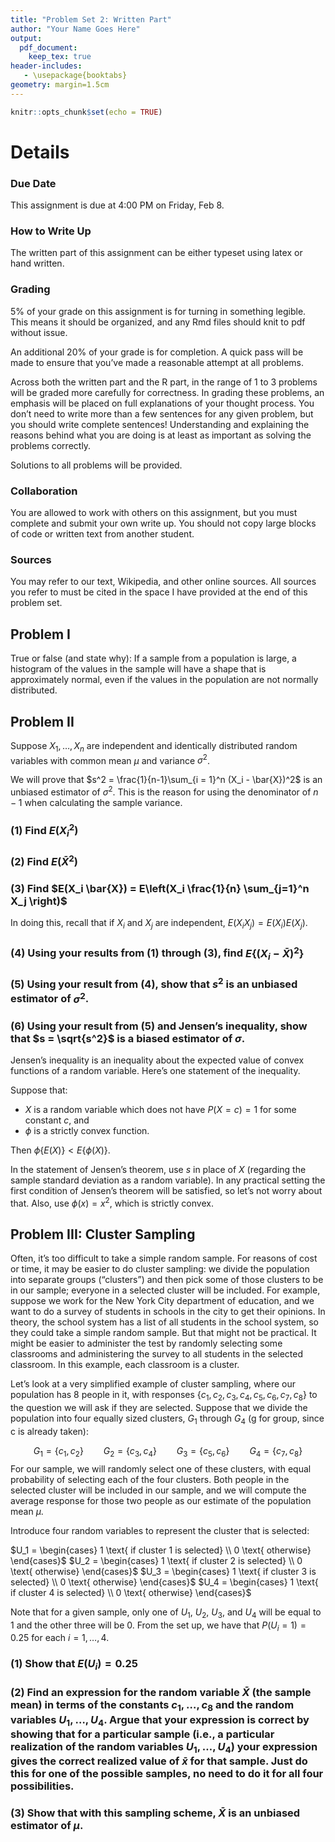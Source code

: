 ```yaml
---
title: "Problem Set 2: Written Part"
author: "Your Name Goes Here"
output:
  pdf_document:
    keep_tex: true
header-includes:
   - \usepackage{booktabs}
geometry: margin=1.5cm
---
```


```r
knitr::opts_chunk$set(echo = TRUE)
```

# Details

### Due Date

This assignment is due at 4:00 PM on Friday, Feb 8.

### How to Write Up

The written part of this assignment can be either typeset using latex or hand written.

### Grading

5% of your grade on this assignment is for turning in something legible.  This means it should be organized, and any Rmd files should knit to pdf without issue.

An additional 20% of your grade is for completion.  A quick pass will be made to ensure that you've made a reasonable attempt at all problems.

Across both the written part and the R part, in the range of 1 to 3 problems will be graded more carefully for correctness.  In grading these problems, an emphasis will be placed on full explanations of your thought process.  You don't need to write more than a few sentences for any given problem, but you should write complete sentences!  Understanding and explaining the reasons behind what you are doing is at least as important as solving the problems correctly.

Solutions to all problems will be provided.

### Collaboration

You are allowed to work with others on this assignment, but you must complete and submit your own write up.  You should not copy large blocks of code or written text from another student.

### Sources

You may refer to our text, Wikipedia, and other online sources.  All sources you refer to must be cited in the space I have provided at the end of this problem set.

## Problem I

True or false (and state why): If a sample from a population is large, a histogram of the values in the sample will have a shape that is approximately normal, even if the values in the population are not normally distributed.



## Problem II

Suppose $X_1, \ldots, X_n$ are independent and identically distributed random variables with common mean $\mu$ and variance $\sigma^2$.

We will prove that $s^2 = \frac{1}{n-1}\sum_{i = 1}^n (X_i - \bar{X})^2$ is an unbiased estimator of $\sigma^2$.  This is the reason for using the denominator of $n - 1$ when calculating the sample variance.

### (1) Find $E(X_i^2)$



### (2) Find $E(\bar{X}^2)$



### (3) Find $E(X_i \bar{X}) = E\left(X_i \frac{1}{n} \sum_{j=1}^n X_j \right)$

In doing this, recall that if $X_i$ and $X_j$ are independent, $E(X_i X_j) = E(X_i) E(X_j)$.



### (4) Using your results from (1) through (3), find $E\{(X_i - \bar{X})^2\}$



### (5) Using your result from (4), show that $s^2$ is an unbiased estimator of $\sigma^2$.



### (6) Using your result from (5) and Jensen's inequality, show that $s = \sqrt{s^2}$ is a biased estimator of $\sigma$.

Jensen's inequality is an inequality about the expected value of convex functions of a random variable.  Here's one statement of the inequality.

Suppose that:

 * $X$ is a random variable which does not have $P(X = c) = 1$ for some constant $c$, and
 * $\phi$ is a strictly convex function.

Then $\phi\{E(X)\} < E\{\phi(X)\}$.

In the statement of Jensen's theorem, use $s$ in place of $X$ (regarding the sample standard deviation as a random variable).  In any practical setting the first condition of Jensen's theorem will be satisfied, so let's not worry about that.  Also, use $\phi(x) = x^2$, which is strictly convex.



## Problem III: Cluster Sampling

Often, it's too difficult to take a simple random sample.  For reasons of cost or time, it may be easier to do cluster sampling: we divide the population into separate groups ("clusters") and then pick some of those clusters to be in our sample; everyone in a selected cluster will be included.  For example, suppose we work for the New York City department of education, and we want to do a survey of students in schools in the city to get their opinions.  In theory, the school system has a list of all students in the school system, so they could take a simple random sample.  But that might not be practical.  It might be easier to administer the test by randomly selecting some classrooms and administering the survey to all students in the selected classroom.  In this example, each classroom is a cluster.

Let's look at a very simplified example of cluster sampling, where our population has 8 people in it, with responses $\{c_1, c_2, c_3, c_4, c_5, c_6, c_7, c_8\}$ to the question we will ask if they are selected.  Suppose that we divide the population into four equally sized clusters, $G_1$ through $G_4$ (g for group, since c is already taken):

$$G_1 = \{c_1, c_2\} \qquad G_2 = \{c_3, c_4\} \qquad G_3 = \{c_5, c_6\} \qquad G_4 = \{c_7, c_8\}$$ 
For our sample, we will randomly select one of these clusters, with equal probability of selecting each of the four clusters.  Both people in the selected cluster will be included in our sample, and we will compute the average response for those two people as our estimate of the population mean $\mu$.

Introduce four random variables to represent the cluster that is selected:

$U_1 = \begin{cases} 1 \text{ if cluster 1 is selected} \\ 0 \text{ otherwise} \end{cases}$
$U_2 = \begin{cases} 1 \text{ if cluster 2 is selected} \\ 0 \text{ otherwise} \end{cases}$
$U_3 = \begin{cases} 1 \text{ if cluster 3 is selected} \\ 0 \text{ otherwise} \end{cases}$
$U_4 = \begin{cases} 1 \text{ if cluster 4 is selected} \\ 0 \text{ otherwise} \end{cases}$

Note that for a given sample, only one of $U_1$, $U_2$, $U_3$, and $U_4$ will be equal to 1 and the other three will be 0.  From the set up, we have that $P(U_i = 1) = 0.25$ for each $i = 1, \ldots, 4$.

### (1) Show that $E(U_i) = 0.25$



### (2) Find an expression for the random variable $\bar{X}$ (the sample mean) in terms of the constants $c_1, \ldots, c_8$ and the random variables $U_1, \ldots, U_4$.  Argue that your expression is correct by showing that for a particular sample (i.e., a particular realization of the random variables $U_1, \ldots, U_4$) your expression gives the correct realized value of $\bar{x}$ for that sample.  Just do this for one of the possible samples, no need to do it for all four possibilities.



### (3) Show that with this sampling scheme, $\bar{X}$ is an unbiased estimator of $\mu$.
